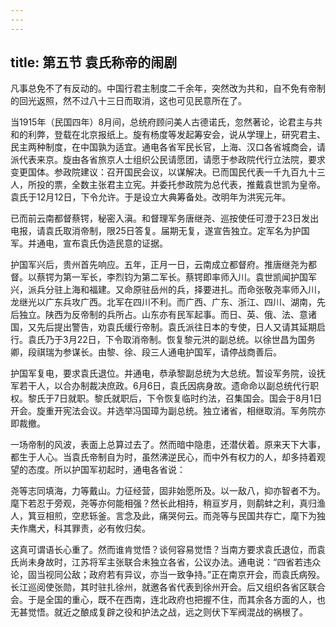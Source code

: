 ```yaml
---
---
---
```

title: 第五节 袁氏称帝的闹剧
---




凡事总免不了有反动的。中国行君主制度二千余年，突然改为共和，自不免有帝制的回光返照，然不过八十三日而取消，这也可见民意所在了。

当1915年（民国四年）8月间，总统府顾问美人古德诺氏，忽然著论，论君主与共和的利弊，登载在北京报纸上。旋有杨度等发起筹安会，说从学理上，研究君主、民主两种制度，在中国孰为适宜。通电各省军民长官，上海、汉口各省城商会，请派代表来京。旋由各省旅京人士组织公民请愿团，请愿于参政院代行立法院，要求变更国体。参政院建议：召开国民会议，以谋解决。已而国民代表一千九百九十三人，所投的票，全数主张君主立宪。并委托参政院为总代表，推戴袁世凯为皇帝。袁氏于12月12日，下令允许。于是设立大典筹备处。改明年为洪宪元年。

已而前云南都督蔡锷，秘密入滇。和督理军务唐继尧、巡按使任可澄于23日发出电报，请袁氏取消帝制，限25日答复。届期无复，遂宣告独立。定军名为护国军。并通电，宣布袁氏伪造民意的证据。

护国军兴后，贵州首先响应。五年，正月一日，云南成立都督府。推唐继尧为都督。以蔡锷为第一军长，李烈钧为第二军长。蔡锷即率师入川。袁世凯闻护国军兴，派兵分驻上海和福建。又命原驻岳州的兵，择要进扎。而命张敬尧率师入川，龙继光以广东兵攻广西。北军在四川不利。而广西、广东、浙江、四川、湖南，先后独立。陕西为反帝制的兵所占。山东亦有民军起事。而日、英、俄、法、意诸国，又先后提出警告，劝袁氏缓行帝制。袁氏派往日本的专使，日人又请其延期启行。袁氏乃于3月22日，下令取消帝制。恢复黎元洪的副总统。以徐世昌为国务卿，段祺瑞为参谋长。由黎、徐、段三人通电护国军，请停战商善后。

护国军复电，要求袁氏退位。并通电，恭承黎副总统为大总统。暂设军务院，设抚军若干人，以合办制裁决庶政。6月6日，袁氏因病身故。遗命命以副总统代行职权。黎氏于7日就职。黎氏就职后，下令恢复临时约法，召集国会。国会于8月1日开会。旋重开宪法会议。并选举冯国璋为副总统。独立诸省，相继取消。军务院亦即裁撤。

一场帝制的风波，表面上总算过去了。然而暗中隐患，还潜伏着。原来天下大事，都生于人心。当袁氏帝制自为时，虽然沸逆民心，而中外有权力的人，却多持着观望的态度。所以护国军初起时，通电各省说：

尧等志同填海，力等戴山。力征经营，固非始愿所及。以一敌八，抑亦智者不为。麾下若忍于旁观，尧等亦何能相强？然长此相持，稍亘岁月，则鹬蚌之利，真归渔人，箕豆相煎，空悲轹釜。言念及此，痛哭何云。而尧等与民国共存亡，麾下为独夫作鹰犬，科其罪责，必有攸归矣。

这真可谓语长心重了。然而谁肯觉悟？谈何容易觉悟？当南方要求袁氏退位，而袁氏尚未身故时，江苏将军主张联合未独立各省，公议办法。通电说：“四省若违众论，固当视同公敌；政府若有异议，亦当一致争持。”正在南京开会，而袁氏病殁。长江巡阅使张勋，其时驻扎徐州，就邀各省代表到徐州开会。后又组织各省区联合会。于是全国的重心，既不在西南，连北政府也把握不住，而其余各方面的人，也无甚觉悟。就近之酿成复辟之役和护法之战，远之则伏下军阀混战的祸根了。